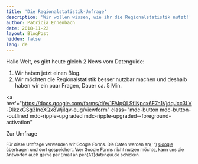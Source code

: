 ```yaml
---
title: 'Die Regionalstatistik-Umfrage'
description: 'Wir wollen wissen, wie ihr die Regionalstatistik nutzt!'
author: Patricia Ennenbach
date: 2018-11-22
layout: BlogPost
hidden: false
lang: de
---
```


Hallo Welt,
es gibt heute gleich 2 News vom Datenguide:

1. Wir haben jetzt einen Blog.
2. Wir möchten die Regionalstatistik besser nutzbar machen und deshalb haben wir ein paar Fragen, Dauer ca. 5 Min.

<a
  href="https://docs.google.com/forms/d/e/1FAIpQLSfINpcx6F7n1VjdqJcc3LV-DlkzxGSg3IneXQx8WjiIqv-eug/viewform"
  class="mdc-button mdc-button--outlined mdc-ripple-upgraded mdc-ripple-upgraded--foreground-activation"
>
  Zur Umfrage
</a>

<small>
  Für diese Umfrage verwenden wir Google Forms. Die Daten werden an{' '}
  <a href="https://policies.google.com/privacy?hl=de">Google</a> übertragen und
  dort gespeichert. Wer Google Forms nicht nutzen möchte, kann uns die Antworten
  auch gerne per Email an pen(AT)datengui.de schicken.
</small>
